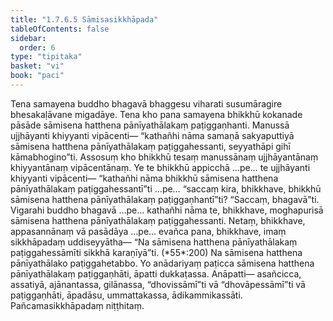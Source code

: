 ```yaml
---
title: "1.7.6.5 Sāmisasikkhāpada"
tableOfContents: false
sidebar:
  order: 6
type: "tipitaka"
basket: "vi"
book: "paci"
---
```



<DynamicBreadcrumb />

<Division number="631" book="paci">

<Paragraph number="1960" book="paci">
Tena samayena buddho bhagavā bhaggesu viharati susumāragire bhesakaḷāvane migadāye. Tena kho pana samayena bhikkhū kokanade pāsāde sāmisena hatthena pānīyathālakaṃ paṭiggaṇhanti. Manussā ujjhāyanti khiyyanti vipācenti— “kathañhi nāma samaṇā sakyaputtiyā sāmisena hatthena pānīyathālakaṃ paṭiggahessanti, seyyathāpi gihī kāmabhogino”ti.
</Paragraph>

<Paragraph number="1961" book="paci">
Assosuṃ kho bhikkhū tesaṃ manussānaṃ ujjhāyantānaṃ khiyyantānaṃ vipācentānaṃ. Ye te bhikkhū appicchā …pe… te ujjhāyanti khiyyanti vipācenti— “kathañhi nāma bhikkhū sāmisena hatthena pānīyathālakaṃ paṭiggahessantī”ti …pe… “saccaṃ kira, bhikkhave, bhikkhū sāmisena hatthena pānīyathālakaṃ paṭiggaṇhantī”ti? “Saccaṃ, bhagavā”ti. Vigarahi buddho bhagavā …pe… kathañhi nāma te, bhikkhave, moghapurisā sāmisena hatthena pānīyathālakaṃ paṭiggahessanti. Netaṃ, bhikkhave, appasannānaṃ vā pasādāya …pe… evañca pana, bhikkhave, imaṃ sikkhāpadaṃ uddiseyyātha—
</Paragraph>

<Paragraph number="1962" book="paci">
<Emphasis>“Na sāmisena hatthena pānīyathālakaṃ paṭiggahessāmīti sikkhā karaṇīyā”</Emphasis>ti. (*55*:<Emphasis>200</Emphasis>)
</Paragraph>

<Paragraph number="1963" book="paci">
Na sāmisena hatthena pānīyathālako paṭiggahetabbo. Yo anādariyaṃ paṭicca sāmisena hatthena pānīyathālakaṃ paṭiggaṇhāti, āpatti dukkaṭassa.
</Paragraph>

<Paragraph number="1964" book="paci">
Anāpatti— asañcicca, assatiyā, ajānantassa, gilānassa, “dhovissāmī”ti vā “dhovāpessāmī”ti vā paṭiggaṇhāti, āpadāsu, ummattakassa, ādikammikassāti.

</Paragraph>
</Division>

<Paragraph number="1965" type="center" book="paci">
Pañcamasikkhāpadaṃ niṭṭhitaṃ.
</Paragraph>
